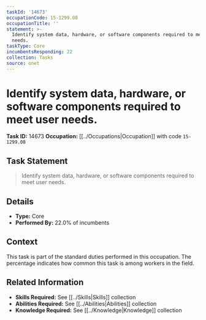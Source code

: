 ```yaml
---
taskId: '14673'
occupationCode: 15-1299.08
occupationTitle: ''
statement: >-
  Identify system data, hardware, or software components required to meet user
  needs.
taskType: Core
incumbentsResponding: 22
collection: Tasks
source: onet
---
```

# Identify system data, hardware, or software components required to meet user needs.

**Task ID:** 14673
**Occupation:** [[../Occupations|Occupation]] with code `15-1299.08`

## Task Statement

> Identify system data, hardware, or software components required to meet user needs.

## Details

- **Type:** Core
- **Performed By:** 22.0% of incumbents

## Context

This task is part of the standard duties performed in this occupation. The percentage indicates how common this task is among workers in the field.

## Related Information

- **Skills Required:** See [[../Skills|Skills]] collection
- **Abilities Required:** See [[../Abilities|Abilities]] collection
- **Knowledge Required:** See [[../Knowledge|Knowledge]] collection

